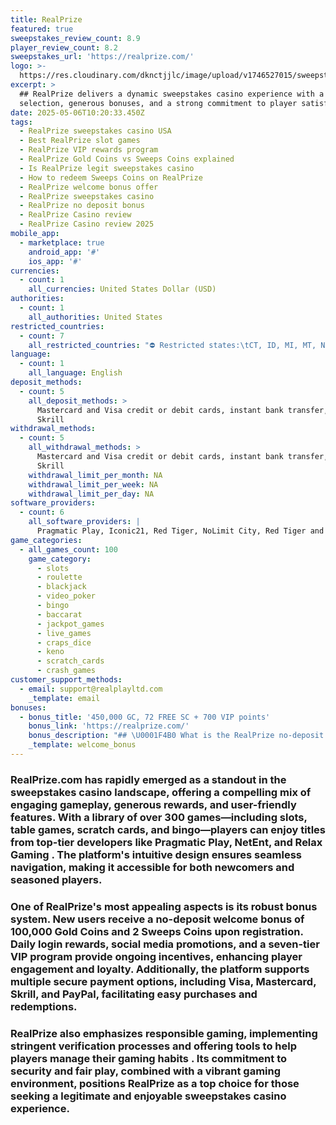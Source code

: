 ```yaml
---
title: RealPrize
featured: true
sweepstakes_review_count: 8.9
player_review_count: 8.2
sweepstakes_url: 'https://realprize.com/'
logo: >-
  https://res.cloudinary.com/dknctjjlc/image/upload/v1746527015/sweepstakes/real_prize_bg_o6pqnc.svg
excerpt: >
  ## RealPrize delivers a dynamic sweepstakes casino experience with a vast game
  selection, generous bonuses, and a strong commitment to player satisfaction.
date: 2025-05-06T10:20:33.450Z
tags:
  - RealPrize sweepstakes casino USA
  - Best RealPrize slot games
  - RealPrize VIP rewards program
  - RealPrize Gold Coins vs Sweeps Coins explained
  - Is RealPrize legit sweepstakes casino
  - How to redeem Sweeps Coins on RealPrize
  - RealPrize welcome bonus offer
  - RealPrize sweepstakes casino
  - RealPrize no deposit bonus
  - RealPrize Casino review
  - RealPrize Casino review 2025
mobile_app:
  - marketplace: true
    android_app: '#'
    ios_app: '#'
currencies:
  - count: 1
    all_currencies: United States Dollar (USD)
authorities:
  - count: 1
    all_authorities: United States
restricted_countries:
  - count: 7
    all_restricted_countries: "⛔ Restricted states:\tCT, ID, MI, MT, NV, NY, WA"
language:
  - count: 1
    all_language: English
deposit_methods:
  - count: 5
    all_deposit_methods: >
      Mastercard and Visa credit or debit cards, instant bank transfer, and
      Skrill
withdrawal_methods:
  - count: 5
    all_withdrawal_methods: >
      Mastercard and Visa credit or debit cards, instant bank transfer, and
      Skrill
    withdrawal_limit_per_month: NA
    withdrawal_limit_per_week: NA
    withdrawal_limit_per_day: NA
software_providers:
  - count: 6
    all_software_providers: |
      Pragmatic Play, Iconic21, Red Tiger, NoLimit City, Red Tiger and Swintt  
game_categories:
  - all_games_count: 100
    game_category:
      - slots
      - roulette
      - blackjack
      - video_poker
      - bingo
      - baccarat
      - jackpot_games
      - live_games
      - craps_dice
      - keno
      - scratch_cards
      - crash_games
customer_support_methods:
  - email: support@realplayltd.com
    _template: email
bonuses:
  - bonus_title: '450,000 GC, 72 FREE SC + 700 VIP points'
    bonus_link: 'https://realprize.com/'
    bonus_description: "## \U0001F4B0 What is the RealPrize no-deposit bonus? \U0001F4B0\n\nThe RealPrize Casino no-deposit bonus adds free Gold Coins (GC) and Sweeps Coins (SC) to your account as soon as you sign up:\n\n✅ 100,000 GC\n✅ 2 SC\n\nNo RealPrize promo code is needed to claim this free offer.\n"
    _template: welcome_bonus
---
```


### RealPrize.com has rapidly emerged as a standout in the sweepstakes casino landscape, offering a compelling mix of engaging gameplay, generous rewards, and user-friendly features. With a library of over 300 games—including slots, table games, scratch cards, and bingo—players can enjoy titles from top-tier developers like Pragmatic Play, NetEnt, and Relax Gaming . The platform's intuitive design ensures seamless navigation, making it accessible for both newcomers and seasoned players.

### One of RealPrize's most appealing aspects is its robust bonus system. New users receive a no-deposit welcome bonus of 100,000 Gold Coins and 2 Sweeps Coins upon registration. Daily login rewards, social media promotions, and a seven-tier VIP program provide ongoing incentives, enhancing player engagement and loyalty. Additionally, the platform supports multiple secure payment options, including Visa, Mastercard, Skrill, and PayPal, facilitating easy purchases and redemptions.

### RealPrize also emphasizes responsible gaming, implementing stringent verification processes and offering tools to help players manage their gaming habits . Its commitment to security and fair play, combined with a vibrant gaming environment, positions RealPrize as a top choice for those seeking a legitimate and enjoyable sweepstakes casino experience.
